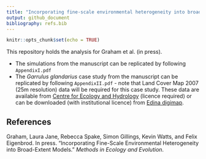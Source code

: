 ```yaml
---
title: "Incorporating fine-scale environmental heterogeneity into broad-extent models"
output: github_document
bibliography: refs.bib
---
```


```r
knitr::opts_chunk$set(echo = TRUE)
```

This repository holds the analysis for Graham et al. (in press). 

* The simulations from the manuscript can be replicated by following `AppendixI.pdf`
* The *Garrulus glandarius* case study from the manuscript can be replicated by following `AppendixII.pdf` - note that Land Cover Map 2007 (25m resolution) data will be required for this case study. These data are available from [Centre for Ecology and Hydrology](https://www.ceh.ac.uk/services/land-cover-map-2007) (licence required) or can be downloaded (with institutional licence) from [Edina digimap](https://digimap.edina.ac.uk/).

## References

Graham, Laura Jane, Rebecca Spake, Simon Gillings, Kevin Watts, and Felix Eigenbrod. In press. “Incorporating Fine-Scale Environmental Heterogeneity into Broad-Extent Models.” *Methods in Ecology and Evolution*.